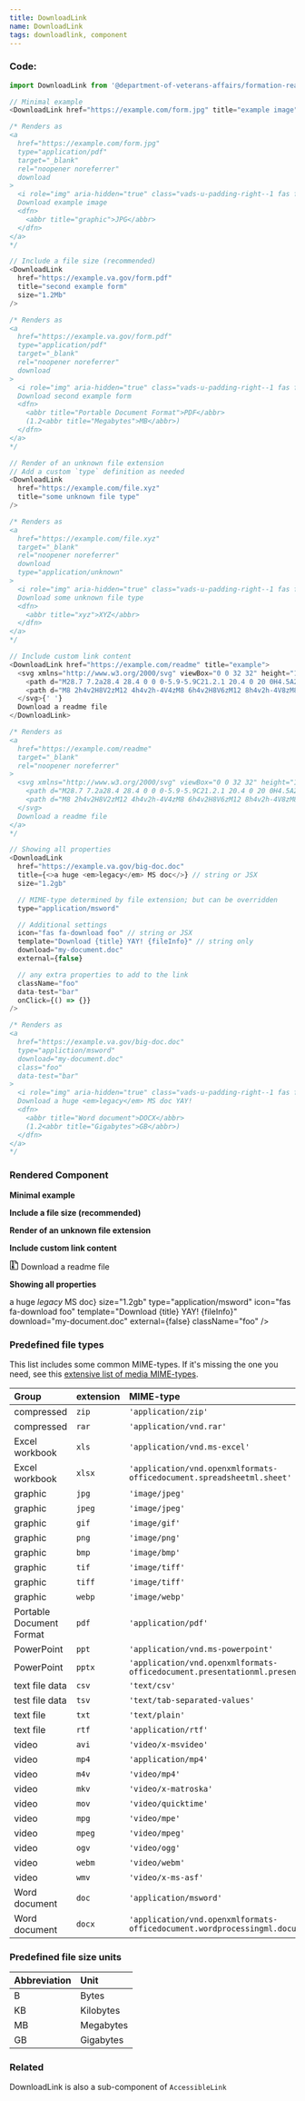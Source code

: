 ```yaml
---
title: DownloadLink
name: DownloadLink
tags: downloadlink, component
---
```



### Code:

```javascript
import DownloadLink from '@department-of-veterans-affairs/formation-react/DownloadLink';

// Minimal example
<DownloadLink href="https://example.com/form.jpg" title="example image" />

/* Renders as
<a
  href="https://example.com/form.jpg"
  type="application/pdf"
  target="_blank"
  rel="noopener noreferrer"
  download
>
  <i role="img" aria-hidden="true" class="vads-u-padding-right--1 fas fa-download" />
  Download example image
  <dfn>
    <abbr title="graphic">JPG</abbr>
  </dfn>
</a>
*/

// Include a file size (recommended)
<DownloadLink
  href="https://example.va.gov/form.pdf"
  title="second example form"
  size="1.2Mb"
/>

/* Renders as
<a
  href="https://example.va.gov/form.pdf"
  type="application/pdf"
  target="_blank"
  rel="noopener noreferrer"
  download
>
  <i role="img" aria-hidden="true" class="vads-u-padding-right--1 fas fa-download" />
  Download second example form
  <dfn>
    <abbr title="Portable Document Format">PDF</abbr>
    (1.2<abbr title="Megabytes">MB</abbr>)
  </dfn>
</a>
*/

// Render of an unknown file extension
// Add a custom `type` definition as needed
<DownloadLink
  href="https://example.com/file.xyz"
  title="some unknown file type"
/>

/* Renders as
<a
  href="https://example.com/file.xyz"
  target="_blank"
  rel="noopener noreferrer"
  download
  type="application/unknown"
>
  <i role="img" aria-hidden="true" class="vads-u-padding-right--1 fas fa-download" />
  Download some unknown file type
  <dfn>
    <abbr title="xyz">XYZ</abbr>
  </dfn>
</a>
*/

// Include custom link content
<DownloadLink href="https://example.com/readme" title="example">
  <svg xmlns="http://www.w3.org/2000/svg" viewBox="0 0 32 32" height="16">
    <path d="M28.7 7.2a28.4 28.4 0 0 0-5.9-5.9C21.2.1 20.4 0 20 0H4.5A2.5 2.5 0 0 0 2 2.5v27C2 30.9 3.1 32 4.5 32h23c1.4 0 2.5-1.1 2.5-2.5V10c0-.4-.1-1.2-1.3-2.8zm-4.2-1.7c1 1 1.8 1.8 2.3 2.5H22V3.2c.7.5 1.6 1.3 2.5 2.3zm3.5 24c0 .3-.2.5-.5.5h-23a.5.5 0 0 1-.5-.5v-27c0-.3.2-.5.5-.5H20v7c0 .6.4 1 1 1h7v19.5z" />
    <path d="M8 2h4v2H8V2zM12 4h4v2h-4V4zM8 6h4v2H8V6zM12 8h4v2h-4V8zM8 10h4v2H8v-2zM12 12h4v2h-4v-2zM8 14h4v2H8v-2zM12 16h4v2h-4v-2zM8 26.5c0 .8.7 1.5 1.5 1.5h5c.8 0 1.5-.7 1.5-1.5v-5c0-.8-.7-1.5-1.5-1.5H12v-2H8v8.5zm6-2.5v2h-4v-2h4z" />
  </svg>{' '}
  Download a readme file
</DownloadLink>

/* Renders as
<a
  href="https://example.com/readme"
  target="_blank"
  rel="noopener noreferrer"
>
  <svg xmlns="http://www.w3.org/2000/svg" viewBox="0 0 32 32" height="16">
    <path d="M28.7 7.2a28.4 28.4 0 0 0-5.9-5.9C21.2.1 20.4 0 20 0H4.5A2.5 2.5 0 0 0 2 2.5v27C2 30.9 3.1 32 4.5 32h23c1.4 0 2.5-1.1 2.5-2.5V10c0-.4-.1-1.2-1.3-2.8zm-4.2-1.7c1 1 1.8 1.8 2.3 2.5H22V3.2c.7.5 1.6 1.3 2.5 2.3zm3.5 24c0 .3-.2.5-.5.5h-23a.5.5 0 0 1-.5-.5v-27c0-.3.2-.5.5-.5H20v7c0 .6.4 1 1 1h7v19.5z" />
    <path d="M8 2h4v2H8V2zM12 4h4v2h-4V4zM8 6h4v2H8V6zM12 8h4v2h-4V8zM8 10h4v2H8v-2zM12 12h4v2h-4v-2zM8 14h4v2H8v-2zM12 16h4v2h-4v-2zM8 26.5c0 .8.7 1.5 1.5 1.5h5c.8 0 1.5-.7 1.5-1.5v-5c0-.8-.7-1.5-1.5-1.5H12v-2H8v8.5zm6-2.5v2h-4v-2h4z" />
  </svg>
  Download a readme file
</a>
*/

// Showing all properties
<DownloadLink
  href="https://example.va.gov/big-doc.doc"
  title={<>a huge <em>legacy</em> MS doc</>} // string or JSX
  size="1.2gb"

  // MIME-type determined by file extension; but can be overridden
  type="application/msword"

  // Additional settings
  icon="fas fa-download foo" // string or JSX
  template="Download {title} YAY! {fileInfo}" // string only
  download="my-document.doc"
  external={false}

  // any extra properties to add to the link
  className="foo"
  data-test="bar"
  onClick={() => {}}
/>

/* Renders as
<a
  href="https://example.va.gov/big-doc.doc"
  type="appliction/msword"
  download="my-document.doc"
  class="foo"
  data-test="bar"
>
  <i role="img" aria-hidden="true" class="vads-u-padding-right--1 fas fa-download foo" />
  Download a huge <em>legacy</em> MS doc YAY!
  <dfn>
    <abbr title="Word document">DOCX</abbr>
    (1.2<abbr title="Gigabytes">GB</abbr>)
  </dfn>
</a>
*/
```

### Rendered Component

<div className="site-c-reactcomp__rendered">
  <strong>Minimal example</strong>
  <p>
    <DownloadLink href="https://example.com/form.jpg" title="example image" />
  </p>

  <strong>Include a file size (recommended)</strong>
  <p>
    <DownloadLink
      href="https://example.va.gov/form.pdf"
      title="second example form"
      size="1.2Mb"
    />
  </p>

  <strong>Render of an unknown file extension</strong>
  <p>
    <DownloadLink
      href="https://example.com/file.xyz"
      title="some unknown file type"
    />
  </p>

  <strong>Include custom link content</strong>
  <p>
    <DownloadLink href="https://example.com/readme" title="example">
      <svg xmlns="http://www.w3.org/2000/svg" viewBox="0 0 32 32" height="16">
        <path d="M28.7 7.2a28.4 28.4 0 0 0-5.9-5.9C21.2.1 20.4 0 20 0H4.5A2.5 2.5 0 0 0 2 2.5v27C2 30.9 3.1 32 4.5 32h23c1.4 0 2.5-1.1 2.5-2.5V10c0-.4-.1-1.2-1.3-2.8zm-4.2-1.7c1 1 1.8 1.8 2.3 2.5H22V3.2c.7.5 1.6 1.3 2.5 2.3zm3.5 24c0 .3-.2.5-.5.5h-23a.5.5 0 0 1-.5-.5v-27c0-.3.2-.5.5-.5H20v7c0 .6.4 1 1 1h7v19.5z" />
        <path d="M8 2h4v2H8V2zM12 4h4v2h-4V4zM8 6h4v2H8V6zM12 8h4v2h-4V8zM8 10h4v2H8v-2zM12 12h4v2h-4v-2zM8 14h4v2H8v-2zM12 16h4v2h-4v-2zM8 26.5c0 .8.7 1.5 1.5 1.5h5c.8 0 1.5-.7 1.5-1.5v-5c0-.8-.7-1.5-1.5-1.5H12v-2H8v8.5zm6-2.5v2h-4v-2h4z" />
      </svg>
      Download a readme file
    </DownloadLink>
  </p>

  <strong>Showing all properties</strong>
  <p>
    <DownloadLink
      href="https://example.va.gov/big-doc.doc"
      title={<>a huge <em>legacy</em> MS doc</>}
      size="1.2gb"
      type="application/msword"
      icon="fas fa-download foo"
      template="Download {title} YAY! {fileInfo}"
      download="my-document.doc"
      external={false}
      className="foo"
    />
  </p>
</div>

### Predefined file types

This list includes some common MIME-types. If it's missing the one you need, see
this [extensive list of media MIME-types](https://www.iana.org/assignments/media-types/media-types.xhtml).

| Group | extension | MIME-type |
|:------|:----------|:----------|
| compressed | `zip` | `'application/zip'` |
| compressed | `rar` | `'application/vnd.rar'` |
| Excel workbook | `xls` | `'application/vnd.ms-excel'` |
| Excel workbook | `xlsx` | `'application/vnd.openxmlformats-officedocument.spreadsheetml.sheet'` |
| graphic | `jpg` | `'image/jpeg'` |
| graphic | `jpeg` | `'image/jpeg'` |
| graphic | `gif` | `'image/gif'` |
| graphic | `png` | `'image/png'` |
| graphic | `bmp` | `'image/bmp'` |
| graphic | `tif` | `'image/tiff'` |
| graphic | `tiff` | `'image/tiff'` |
| graphic | `webp` | `'image/webp'` |
| Portable Document Format | `pdf` | `'application/pdf'` |
| PowerPoint | `ppt` | `'application/vnd.ms-powerpoint'` |
| PowerPoint | `pptx` | `'application/vnd.openxmlformats-officedocument.presentationml.presentation'` |
| text file data | `csv` | `'text/csv'` |
| test file data | `tsv` | `'text/tab-separated-values'` |
| text file | `txt` | `'text/plain'` |
| text file | `rtf` | `'application/rtf'` |
| video | `avi` | `'video/x-msvideo'` |
| video | `mp4` | `'application/mp4'` |
| video | `m4v` | `'video/mp4'` |
| video | `mkv` | `'video/x-matroska'` |
| video | `mov` | `'video/quicktime'` |
| video | `mpg` | `'video/mpe'` |
| video | `mpeg` | `'video/mpeg'` |
| video | `ogv` | `'video/ogg'` |
| video | `webm` | `'video/webm'` |
| video | `wmv` | `'video/x-ms-asf'` |
| Word document | `doc` | `'application/msword'` |
| Word document | `docx` | `'application/vnd.openxmlformats-officedocument.wordprocessingml.document'` |

### Predefined file size units

| Abbreviation | Unit |
|:-------------|:-----|
| B  | Bytes     |
| KB | Kilobytes |
| MB | Megabytes |
| GB | Gigabytes |

### Related

DownloadLink is also a sub-component of `AccessibleLink`
